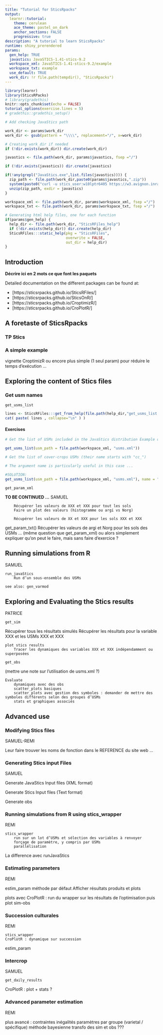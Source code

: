 ```yaml
---
title: "Tutorial for SticsRpacks"
output: 
  learnr::tutorial:
    theme: cerulean
    ace_theme: pastel_on_dark
    anchor_sections: FALSE
    progressive: true
description: "A tutorial to learn SticsRpacks"
runtime: shiny_prerendered
params:
  gen_help: TRUE
  javastics: JavaSTICS-1.41-stics-9.2
  workspace_xml: JavaSTICS-1.41-stics-9.2/example
  workspace_txt: example
  use_default: TRUE
  work_dir: !r file.path(tempdir(), "SticsRpacks")
---
```


```r
library(learnr)
library(SticsRPacks)
# library(gradethis)
knitr::opts_chunk$set(echo = FALSE)
tutorial_options(exercise.lines = 5)
# gradethis::gradethis_setup()
```

```r
# Add checking JavaStics path

work_dir <- params$work_dir
work_dir <- gsub(pattern = "\\\\", replacement="/", x=work_dir)

# Creating work_dir if needed
if (!dir.exists(work_dir)) dir.create(work_dir)

javastics <- file.path(work_dir, params$javastics, fsep ="/")

if (!dir.exists(javastics)) dir.create(javastics)

if(!any(grepl("JavaStics.exe",list.files(javastics)))) {
  zip_path <- file.path(work_dir,paste0(params$javastics,".zip"))
  system(paste0("curl -u stics_user:w10lptr6405 https://w3.avignon.inra.fr/forge/attachments/download/2402/",params$javastics,".zip --output ", zip_path))
  unzip(zip_path, exdir = javastics)
}

workspace_xml <- file.path(work_dir, params$workspace_xml, fsep ="/")
workspace_txt <- file.path(work_dir, params$workspace_txt, fsep ="/")
```

```r

# Generating html help files, one for each function
if(params$gen_help) {
  help_dir <- file.path(work_dir, "SticsRFiles_help")
  if (!dir.exists(help_dir)) dir.create(help_dir)
  SticsRFiles:::static_help(pkg = "SticsRFiles", 
                            overwrite = FALSE, 
                            out_dir = help_dir)
}

```

## Introduction

**Décrire ici en 2 mots ce que font les paquets**

Detailed documentation on the different packages can be found at:

* [https://sticsrpacks.github.io/SticsRFiles/]
* [https://sticsrpacks.github.io/SticsOnR/]
* [https://sticsrpacks.github.io/CroptimizR/]
* [https://sticsrpacks.github.io/CroPlotR/]


## A foretaste of SticsRpacks 

### TP Stics


### A simple example

vignette CroptimizR ou encore plus simple (1 seul param) pour réduire le temps d’exécution …



## Exploring the content of Stics files 
 
### Get usm names

`get_usms_list`

```r
lines <- SticsRFiles:::get_from_help(file.path(help_dir,"get_usms_list.html"))
cat( paste( lines , collapse="\n" ) )
```

#### Exercises

```r
# Get the list of USMs included in the JavaStics distribution Example directory (which path is stored in workspace_xml)
```

```r
get_usms_list(usm_path = file.path(workspace_xml, "usms.xml"))
```

<!-- ```{r get_usms_list1-check} -->
<!-- grade_result( -->
<!--   pass_if(~identical(.result, get_usms_list(usm_path = file.path(workspace_xml, "usms.xml")))) -->
<!-- ) -->
<!-- ``` -->

```r
# Get the list of cover-crops USMs (their name starts with "cc_")
```

```r
# The argument name is particularly useful in this case ...
```

```r
#SOLUTION:
get_usms_list(usm_path = file.path(workspace_xml, "usms.xml"), name = "cc_")
```



`get_param_xml`

**TO BE CONTINUED ...**
SAMUEL

 
		Récupérer les valeurs de XXX et XXX pour tout les sols
		Faire un plot des valeurs (histogramme ou argi vs Norg)
 
		Récupérer les valeurs de XX et XXX pour les sols XXX et XXX
 
get_param_txt()
Récupérer les valeurs de argi et Norg pour les sols des USMs ... (même question que get_param_xml)
		ou alors simplement expliquer qu’on peut le faire, mais sans faire d’exercice ?
 
 
## Running simulations from R
SAMUEL

	run_javaStics
		Run d’un sous-ensemble des USMs
 
	see also: gen_varmod
 
 
## Exploring and Evaluating the Stics results
PATRICE

	get_sim
Récupérer tous les résultats simulés
Récupérer les résultats pour la variable XXX et les USMs XXX et XXX

	plot stics results
		Tracer les dynamiques des variables XXX et XXX indépendamment ou superposées
	
	get_obs
  (mettre une note sur l'utilisation de usms.xml ?)

	Evaluate
		dynamiques avec des obs
		scatter_plots basiques
		scatter_plots avec gestion des symboles : demander de mettre des symboles différents selon des groupes d’USMs
		stats et graphiques associés




## Advanced use
 
### Modifying Stics files
SAMUEL-REMI 

Leur faire trouver les noms de fonction dans le REFERENCE du site web ... 
 


### Generating Stics input Files
SAMUEL

Generate JavaStics Input files (XML format)

Generate Stics Input files (Text format)

Generate obs

### Running simulations from R using stics_wrapper
REMI

	stics_wrapper
		run sur un lot d’USMs et sélection des variables à renvoyer
		forçage de paramètre, y compris par USMs
		parallélisation

La difference avec runJavaStics
	
### Estimating parameters
REMI

estim_param
	méthode par défaut
	Afficher résultats produits et plots

plots avec CroPlotR : run du wrapper sur les résultats de l'optimisation puis plot sim-obs

### Succession culturales
REMI
 
	stics_wrapper
	CroPlotR : dynamique sur succession
estim_param

### Intercrop
SAMUEL

	
	get_daily_results
CroPlotR : plot + stats ?	
 
### Advanced parameter estimation 
REMI

plus avancé :
	contraintes inégalités
	paramètres par groupe (varietal / spécifique)
méthode bayesienne
transfo des sim et obs ???


